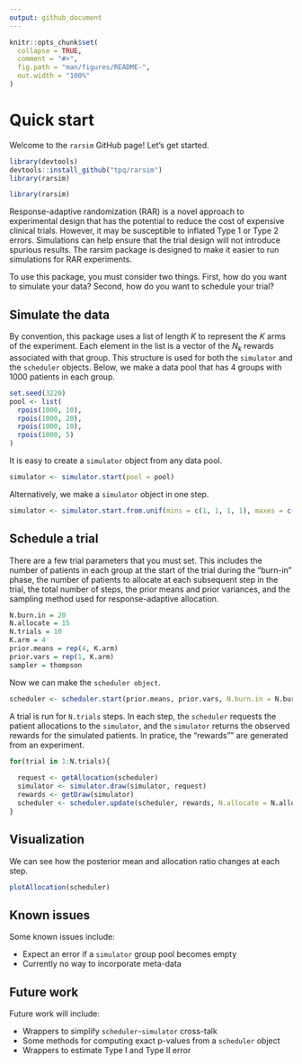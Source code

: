 ```yaml
---
output: github_document
---
```


<!-- README.md is generated from README.Rmd. Please edit that file -->

```r
knitr::opts_chunk$set(
  collapse = TRUE,
  comment = "#>",
  fig.path = "man/figures/README-",
  out.width = "100%"
)
```

# Quick start

Welcome to the `rarsim` GitHub page! Let's get started.

```r
library(devtools)
devtools::install_github("tpq/rarsim")
library(rarsim)
```

```r
library(rarsim)
```

Response-adaptive randomization (RAR) is a novel approach to experimental design that has the potential to reduce the cost of expensive clinical trials. However, it may be susceptible to inflated Type 1 or Type 2 errors. Simulations can help ensure that the trial design will not introduce spurious results. The rarsim package is designed to make it easier to run simulations for RAR experiments.

To use this package, you must consider two things. First, how do you want to simulate your data? Second, how do you want to schedule your trial?

## Simulate the data

By convention, this package uses a list of length $K$ to represent the $K$ arms of the experiment. Each element in the list is a vector of the $N_k$ rewards associated with that group. This structure is used for both the `simulator` and the `scheduler` objects. Below, we make a data pool that has 4 groups with 1000 patients in each group.

```r
set.seed(3220)
pool <- list(
  rpois(1000, 10),
  rpois(1000, 20),
  rpois(1000, 10),
  rpois(1000, 5)
)
```

It is easy to create a `simulator` object from any data pool.

```r
simulator <- simulator.start(pool = pool)
```

Alternatively, we make a `simulator` object in one step.

```r
simulator <- simulator.start.from.unif(mins = c(1, 1, 1, 1), maxes = c(7, 7, 6, 6))
```

## Schedule a trial

There are a few trial parameters that you must set. This includes the number of patients in each group at the start of the trial during the "burn-in" phase, the number of patients to allocate at each subsequent step in the trial, the total number of steps, the prior means and prior variances, and the sampling method used for response-adaptive allocation.

```r
N.burn.in = 20
N.allocate = 15
N.trials = 10
K.arm = 4
prior.means = rep(4, K.arm)
prior.vars = rep(1, K.arm)
sampler = thompson
```

Now we can make the `scheduler object`.

```r
scheduler <- scheduler.start(prior.means, prior.vars, N.burn.in = N.burn.in, sampler = sampler)
```

A trial is run for `N.trials` steps. In each step, the `scheduler` requests the patient allocations to the `simulator`, and the `simulator` returns the observed rewards for the simulated patients. In pratice, the "rewards"" are generated from an experiment.

```r
for(trial in 1:N.trials){
  
  request <- getAllocation(scheduler)
  simulator <- simulator.draw(simulator, request)
  rewards <- getDraw(simulator)
  scheduler <- scheduler.update(scheduler, rewards, N.allocate = N.allocate)
}
```

## Visualization

We can see how the posterior mean and allocation ratio changes at each step.

```r
plotAllocation(scheduler)
```

## Known issues

Some known issues include:

* Expect an error if a `simulator` group pool becomes empty
* Currently no way to incorporate meta-data

## Future work

Future work will include:

* Wrappers to simplify `scheduler`-`simulator` cross-talk
* Some methods for computing exact p-values from a `scheduler` object
* Wrappers to estimate Type I and Type II error
